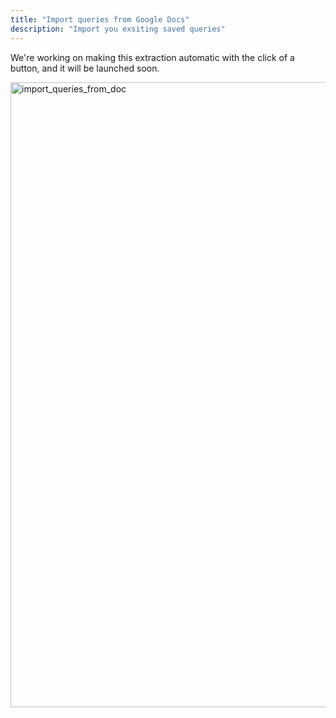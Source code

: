 ```yaml
---
title: "Import queries from Google Docs"
description: "Import you exsiting saved queries"
---
```


<Note>
  We're working on making this extraction automatic with the click of a button, and it will be launched soon.
</Note>


 <img src="/images/import_queries_from_doc.png" 
   alt = "import_queries_from_doc"
   width="1000" />

   
  <Steps>
  <Step title="Open your Google Doc with the relevant queries">
  </Step>
  
  <Step title="Click on 'File' in the top left menu">
  </Step>
  
  <Step title="Hover over 'Download' and select 'Microsoft Word (.docx)'">
  </Step>
  
  <Step title="Drag and drop the downloaded .docx file into the Sherloq uploader">
  </Step>
</Steps>






